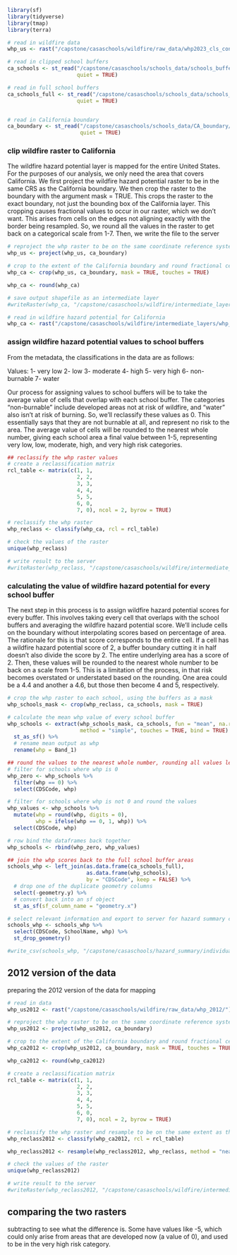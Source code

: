 ```r
library(sf)
library(tidyverse)
library(tmap)
library(terra)
```

```r
# read in wildfire data
whp_us <- rast("/capstone/casaschools/wildfire/raw_data/whp2023_cls_conus.tif")

# read in clipped school buffers
ca_schools <- st_read("/capstone/casaschools/schools_data/schools_buffer_clip/schools_buffer_clip.shp",
                      quiet = TRUE)

# read in full school buffers
ca_schools_full <- st_read("/capstone/casaschools/schools_data/schools_buffer/schools_points_buffer.shp",
                      quiet = TRUE)


# read in California boundary
ca_boundary <- st_read("/capstone/casaschools/schools_data/CA_boundary/CA_boundary.shp",
                       quiet = TRUE)
```


### clip wildfire raster to California

The wildfire hazard potential layer is mapped for the entire United States. For the purposes of our analysis, we only need the area that covers California. We first project the wildfire hazard potential raster to be in the same CRS as the California boundary. We then crop the raster to the boundary with the argument mask = TRUE. This crops the raster to the exact boundary, not just the bounding box of the California layer. This cropping causes fractional values to occur in our raster, which we don't want. This arises from cells on the edges not aligning exactly with the border being resampled. So, we round all the values in the raster to get back on a categorical scale from 1-7. Then, we write the file to the server

```r
# reproject the whp raster to be on the same coordinate reference system as the California polygon
whp_us <- project(whp_us, ca_boundary)

# crop to the extent of the California boundary and round fractional cell values
whp_ca <- crop(whp_us, ca_boundary, mask = TRUE, touches = TRUE)

whp_ca <- round(whp_ca)

# save output shapefile as an intermediate layer
#writeRaster(whp_ca, "/capstone/casaschools/wildfire/intermediate_layers/whp_ca.tif")

# read in wildfire hazard potential for California
whp_ca <- rast("/capstone/casaschools/wildfire/intermediate_layers/whp_ca.tif")
```


### assign wildfire hazard potential values to school buffers

From the metadata, the classifications in the data are as follows:

Values:
1- very low
2- low
3- moderate
4- high
5- very high
6- non-burnable
7- water

Our process for assigning values to school buffers will be to take the average value of cells that overlap with each school buffer. The categories "non-burnable" include developed areas not at risk of wildfire, and "water" also isn't at risk of burning. So, we'll reclassify these values as 0. This essentially says that they are not burnable at all, and represent no risk to the area. The average value of cells will be rounded to the nearest whole number, giving each school area a final value between 1-5, representing very low, low, moderate, high, and very high risk categories.

```r
## reclassify the whp raster values
# create a reclassification matrix
rcl_table <- matrix(c(1, 1,
                      2, 2,
                      3, 3,
                      4, 4,
                      5, 5,
                      6, 0,
                      7, 0), ncol = 2, byrow = TRUE)

# reclassify the whp raster
whp_reclass <- classify(whp_ca, rcl = rcl_table)

# check the values of the raster
unique(whp_reclass)

# write result to the server
#writeRaster(whp_reclass, "/capstone/casaschools/wildfire/intermediate_layers/whp_reclass.tif")
```

### calculating the value of wildfire hazard potential for every school buffer

The next step in this process is to assign wildfire hazard potential scores for every buffer. This involves taking every cell that overlaps with the school buffers and averaging the wildfire hazard potential score. We'll include cells on the boundary without interpolating scores based on percentage of area. The rationale for this is that score corresponds to the entire cell. If a cell has a wildfire hazard potential score of 2, a buffer boundary cutting it in half doesn't also divide the score by 2. The entire underlying area has a score of 2. Then, these values will be rounded to the nearest whole number to be back on a scale from 1-5. This is a limitation of the process, in that risk becomes overstated or understated based on the rounding. One area could be a 4.4 and another a 4.6, but those then become 4 and 5, respectively.

```r
# crop the whp raster to each school, using the buffers as a mask
whp_schools_mask <- crop(whp_reclass, ca_schools, mask = TRUE)

# calculate the mean whp value of every school buffer
whp_schools <- extract(whp_schools_mask, ca_schools, fun = "mean", na.rm = TRUE, 
                       method = "simple", touches = TRUE, bind = TRUE) %>% 
  st_as_sf() %>% 
  # rename mean output as whp
  rename(whp = Band_1)

## round the values to the nearest whole number, rounding all values less than 1 but greater than 0 up to 1
# filter for schools where whp is 0
whp_zero <- whp_schools %>% 
  filter(whp == 0) %>% 
  select(CDSCode, whp)

# filter for schools where whp is not 0 and round the values
whp_values <- whp_schools %>% 
  mutate(whp = round(whp, digits = 0),
         whp = ifelse(whp == 0, 1, whp)) %>% 
  select(CDSCode, whp)

# row bind the dataframes back together
whp_schools <- rbind(whp_zero, whp_values)

## join the whp scores back to the full school buffer areas 
schools_whp <- left_join(as.data.frame(ca_schools_full), 
                         as.data.frame(whp_schools),
                         by = "CDSCode", keep = FALSE) %>% 
  # drop one of the duplicate geometry columns
  select(-geometry.y) %>% 
  # convert back into an sf object
  st_as_sf(sf_column_name = "geometry.x")

# select relevant information and export to server for hazard summary calculation
schools_whp <- schools_whp %>% 
  select(CDSCode, SchoolName, whp) %>% 
  st_drop_geometry()

#write_csv(schools_whp, "/capstone/casaschools/hazard_summary/individual_tables/schools_whp.csv")
```

## 2012 version of the data

preparing the 2012 version of the data for mapping

```r
# read in data
whp_us2012 <- rast("/capstone/casaschools/wildfire/raw_data/whp_2012/")

# reproject the whp raster to be on the same coordinate reference system as the California polygon
whp_us2012 <- project(whp_us2012, ca_boundary)

# crop to the extent of the California boundary and round fractional cell values
whp_ca2012 <- crop(whp_us2012, ca_boundary, mask = TRUE, touches = TRUE)

whp_ca2012 <- round(whp_ca2012)

# create a reclassification matrix
rcl_table <- matrix(c(1, 1,
                      2, 2,
                      3, 3,
                      4, 4,
                      5, 5,
                      6, 0,
                      7, 0), ncol = 2, byrow = TRUE)

# reclassify the whp raster and resample to be on the same extent as the 2023 data
whp_reclass2012 <- classify(whp_ca2012, rcl = rcl_table)

whp_reclass2012 <- resample(whp_reclass2012, whp_reclass, method = "near")

# check the values of the raster
unique(whp_reclass2012)

# write result to the server
#writeRaster(whp_reclass2012, "/capstone/casaschools/wildfire/intermediate_layers/whp_reclass2012.tif")
```

## comparing the two rasters

subtracting to see what the difference is. Some have values like -5, which could only arise from areas that are developed now (a value of 0), and used to be in the very high risk category.

